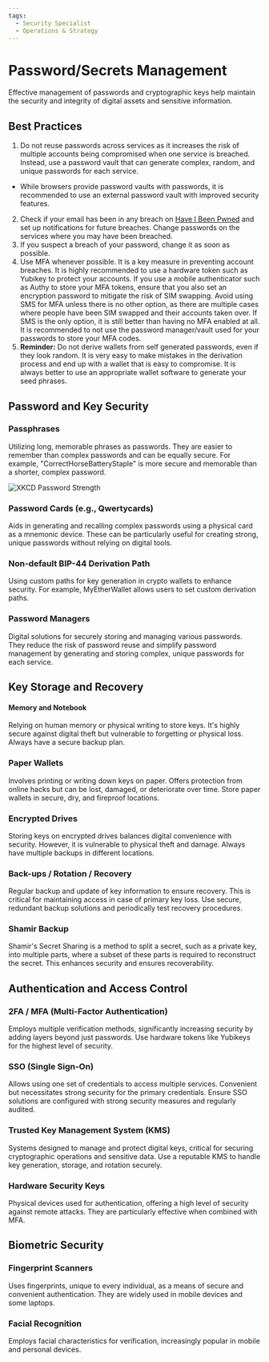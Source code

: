 ```yaml
---
tags:
  - Security Specialist
  - Operations & Strategy
---
```



<TagProvider>
<TagFilter />


# Password/Secrets Management

<TagList tags={frontmatter.tags} />
<AttributionList contributors={frontmatter.contributors} />

Effective management of passwords and cryptographic keys help maintain the security and integrity of digital assets and sensitive information.

## Best Practices

1. Do not reuse passwords across services as it increases the risk of multiple accounts being compromised when one service is breached. Instead, use a password vault that can generate complex, random, and unique passwords for each service.

- While browsers provide password vaults with passwords, it is recommended to use an external password vault with improved security features.

2. Check if your email has been in any breach on [Have I Been Pwned](https://haveibeenpwned.com/) and set up notifications for future breaches. Change passwords on the services where you may have been breached.
3. If you suspect a breach of your password, change it as soon as possible.
4. Use MFA whenever possible. It is a key measure in preventing account breaches. It is highly recommended to use a hardware token such as Yubikey to protect your accounts. If you use a mobile authenticator such as Authy to store your MFA tokens, ensure that you also set an encryption password to mitigate the risk of SIM swapping. Avoid using SMS for MFA unless there is no other option, as there are multiple cases where people have been SIM swapped and their accounts taken over. If SMS is the only option, it is still better than having no MFA enabled at all. It is recommended to not use the password manager/vault used for your passwords to store your MFA codes.
5. **Reminder:** Do not derive wallets from self generated passwords, even if they look random. It is very easy to make mistakes in the derivation process and end up with a wallet that is easy to compromise. It is always better to use an appropriate wallet software to generate your seed phrases.

## Password and Key Security

### Passphrases

Utilizing long, memorable phrases as passwords. They are easier to remember than complex passwords and can be equally secure. For example, "CorrectHorseBatteryStaple" is more secure and memorable than a shorter, complex password.

![XKCD Password Strength](https://imgs.xkcd.com/comics/password_strength.png)

### Password Cards (e.g., Qwertycards)

Aids in generating and recalling complex passwords using a physical card as a mnemonic device. These can be particularly useful for creating strong, unique passwords without relying on digital tools.

### Non-default BIP-44 Derivation Path

Using custom paths for key generation in crypto wallets to enhance security. For example, MyEtherWallet allows users to set custom derivation paths.

### Password Managers

Digital solutions for securely storing and managing various passwords. They reduce the risk of password reuse and simplify password management by generating and storing complex, unique passwords for each service.

## Key Storage and Recovery

#### Memory and Notebook

Relying on human memory or physical writing to store keys. It's highly secure against digital theft but vulnerable to forgetting or physical loss. Always have a secure backup plan.

### Paper Wallets

Involves printing or writing down keys on paper. Offers protection from online hacks but can be lost, damaged, or deteriorate over time. Store paper wallets in secure, dry, and fireproof locations.

### Encrypted Drives

Storing keys on encrypted drives balances digital convenience with security. However, it is vulnerable to physical theft and damage. Always have multiple backups in different locations.

### Back-ups / Rotation / Recovery

Regular backup and update of key information to ensure recovery. This is critical for maintaining access in case of primary key loss. Use secure, redundant backup solutions and periodically test recovery procedures.

### Shamir Backup

Shamir's Secret Sharing is a method to split a secret, such as a private key, into multiple parts, where a subset of these parts is required to reconstruct the secret. This enhances security and ensures recoverability.

## Authentication and Access Control

### 2FA / MFA (Multi-Factor Authentication)

Employs multiple verification methods, significantly increasing security by adding layers beyond just passwords. Use hardware tokens like Yubikeys for the highest level of security.

### SSO (Single Sign-On)

Allows using one set of credentials to access multiple services. Convenient but necessitates strong security for the primary credentials. Ensure SSO solutions are configured with strong security measures and regularly audited.

### Trusted Key Management System (KMS)

Systems designed to manage and protect digital keys, critical for securing cryptographic operations and sensitive data. Use a reputable KMS to handle key generation, storage, and rotation securely.

### Hardware Security Keys

Physical devices used for authentication, offering a high level of security against remote attacks. They are particularly effective when combined with MFA.

## Biometric Security

### Fingerprint Scanners

Uses fingerprints, unique to every individual, as a means of secure and convenient authentication. They are widely used in mobile devices and some laptops.

### Facial Recognition

Employs facial characteristics for verification, increasingly popular in mobile and personal devices.
</TagProvider>
